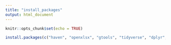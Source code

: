 ```yaml
---
title: "install_packages"
output: html_document
---
```


```r
knitr::opts_chunk$set(echo = TRUE)
```

```r
install.packages(c("haven", "openxlsx", "gtools", "tidyverse", "dplyr", "ggplot2"))
```

